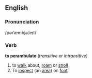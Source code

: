 ==English==
===Pronunciation===
/pərˈæmbjəˌleɪt/
===Verb===
'''to perambulate''' (''transitive'' or ''intransitive'')

#to [[walk]] about, [[roam]] or [[stroll]]
#To [[inspect]] (an [[area]]) on [[foot]]